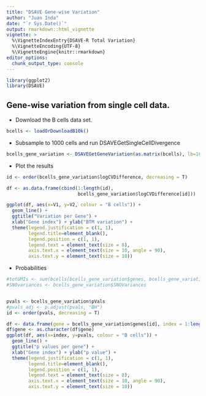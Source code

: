 ```yaml
---
title: "DSAVE Gene-wise Variation"
author: "Juan Inda"
date: "`r Sys.Date()`"
output: rmarkdown::html_vignette
vignette: >
  %\VignetteIndexEntry{DSAVE-R Total Variation}
  %\VignetteEncoding{UTF-8}
  %\VignetteEngine{knitr::rmarkdown}
editor_options: 
  chunk_output_type: console
---
```



```r
library(ggplot2)
library(DSAVE)
```


## Gene-wise variation from single cell data.

- Download the B cells data set.

```r
bcells <- loadOrDownloadB10k()
```

- Subsample to 1000 cells and run DSAVEGetSingleCellDivergence

```r
bcells_gene_variation <- DSAVEGetGeneVariation(as.matrix(bcells), lb=10, iterations = 100, maxNumCells=2000, silent=FALSE)

```

- Plot the results

```r
id <- order(bcells_gene_variation$logCVDifference, decreasing = T)

df <- as.data.frame(cbind(1:length(id), 
                          bcells_gene_variation$logCVDifference[id]))

ggplot(df, aes(x=V1, y=V2, colour = "B cells")) + 
  geom_line() +
  ggtitle("Variation per Gene") +
  xlab("Gene index") + ylab("BTM variation") +
  theme(legend.justification = c(1, 1),
        legend.title=element_blank(),
        legend.position = c(1, 1),
        legend.text = element_text(size = 8),
        axis.text.x = element_text(size = 10, angle = 90),
        axis.text.y = element_text(size = 10))
```

- Probabilities

```r
#totUMIs <- sum(bcells[bcells_gene_variation$genes, bcells_gene_variation$cells])
#SNOvariances <- bcells_gene_variation$SNOVariances


pvals <- bcells_gene_variation$pVals
#pvals_adj <- p.adjust(pvals, "BH")
id <- order(pvals, decreasing = T)

df <- data.frame(gene = bcells_gene_variation$genes[id], index = 1:length(pvals[id]), pvals = pvals[id])
df$gene <- as.character(df$gene)
ggplot(df, aes(x=index, y=pvals, colour = "B cells")) + 
  geom_line() +
  ggtitle("p values per gene") +
  xlab("Gene index") + ylab("p value") +
  theme(legend.justification = c(1, 1),
        legend.title=element_blank(),
        legend.position = c(1, 1),
        legend.text = element_text(size = 8),
        axis.text.x = element_text(size = 10, angle = 90),
        axis.text.y = element_text(size = 10))

```

